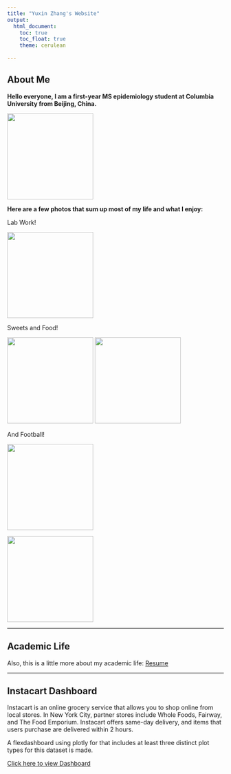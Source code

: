 ```yaml
---
title: "Yuxin Zhang's Website"
output: 
  html_document:
    toc: true
    toc_float: true
    theme: cerulean
    
---
```


## About Me

**Hello everyone, I am a first-year MS epidemiology student at Columbia University from Beijing, China.**

![ ](image/selfie.jpg){height=200}



**Here are a few photos that sum up most of my life and what I enjoy:**

Lab Work!


![ ](image/labmix.jpg){height=200}

Sweets and Food!

![ ](image/food1.jpg){height=200}
![ ](image/food2.jpg){height=200}

And Football!

![ ](image/football1.jpg){height=200}

![ ](image/football2.jpg){height=200}


---

## Academic Life

Also, this is a little more about my academic life:
[Resume](resume.html)

---

## Instacart Dashboard

Instacart is an online grocery service that allows you to shop online from local stores. In New York City, partner stores include Whole Foods, Fairway, and The Food Emporium. Instacart offers same-day delivery, and items that users purchase are delivered within 2 hours.

A flexdashboard using plotly for that includes at least three distinct plot types for this dataset is made.

[Click here to view Dashboard ](instacart.html)